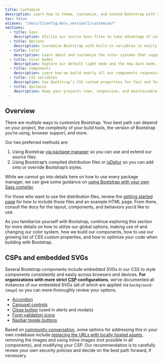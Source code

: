 ```yaml
---
title: Customize
description: Learn how to theme, customize, and extend Bootstrap with Sass, a boatload of global options, an expansive color system, and more.
toc: false
aliases: "/docs/[[config:docs_version]]/customize/"
sections:
  - title: Sass
    description: Utilize our source Sass files to take advantage of variables, maps, mixins, and functions.
  - title: Options
    description: Customize Bootstrap with built-in variables to easily toggle global CSS preferences.
  - title: Color
    description: Learn about and customize the color systems that support the entire toolkit.
  - title: Color modes
    description: Explore our default light mode and the new dark mode, or create custom color modes yourself.
  - title: Components
    description: Learn how we build nearly all our components responsively and with base and modifier classes.
  - title: CSS variables
    description: Use Bootstrap’s CSS custom properties for fast and forward-looking design and development.
  - title: Optimize
    description: Keep your projects lean, responsive, and maintainable so you can deliver the best experience.
---
```


## Overview

There are multiple ways to customize Bootstrap. Your best path can depend on your project, the complexity of your build tools, the version of Bootstrap you’re using, browser support, and more.

Our two preferred methods are:

1. Using Bootstrap [via package manager]([[docsref:/getting-started/download#package-managers]]) so you can use and extend our source files.
2. Using Bootstrap’s compiled distribution files or [jsDelivr]([[docsref:/getting-started/download#cdn-via-jsdelivr]]) so you can add onto or override Bootstrap’s styles.

While we cannot go into details here on how to use every package manager, we can give some guidance on [using Bootstrap with your own Sass compiler]([[docsref:/customize/sass]]).

For those who want to use the distribution files, review the [getting started page]([[docsref:/getting-started/introduction]]) for how to include those files and an example HTML page. From there, consult the docs for the layout, components, and behaviors you’d like to use.

As you familiarize yourself with Bootstrap, continue exploring this section for more details on how to utilize our global options, making use of and changing our color system, how we build our components, how to use our growing list of CSS custom properties, and how to optimize your code when building with Bootstrap.

## CSPs and embedded SVGs

Several Bootstrap components include embedded SVGs in our CSS to style components consistently and easily across browsers and devices. **For organizations with more strict <abbr title="Content Security Policy">CSP</abbr> configurations**, we’ve documented all instances of our embedded SVGs (all of which are applied via `background-image`) so you can more thoroughly review your options.

- [Accordion]([[docsref:/components/accordion]])
- [Carousel controls]([[docsref:/components/carousel#with-controls]])
- [Close button]([[docsref:/components/close-button]]) (used in alerts and modals)
- [Form validation icons]([[docsref:/forms/validation#server-side]])
- [Navbar toggle buttons]([[docsref:/components/navbar#responsive-behaviors]])

Based on [community conversation](https://github.com/twbs/bootstrap/issues/25394), some options for addressing this in your own codebase include [replacing the URLs with locally hosted assets]([[docsref:/getting-started/webpack#extracting-svg-files]]), removing the images and using inline images (not possible in all components), and modifying your CSP. Our recommendation is to carefully review your own security policies and decide on the best path forward, if necessary.
